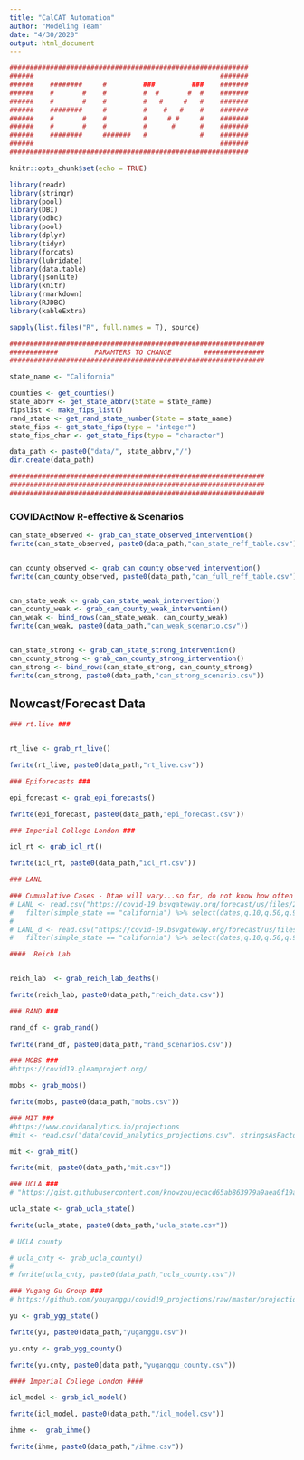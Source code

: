 ```yaml
---
title: "CalCAT Automation"
author: "Modeling Team"
date: "4/30/2020"
output: html_document
---
```


```r

###########################################################
######                                              #######
######    ########     #         ###         ###    #######
######    #       #    #         #  #       #  #    #######
######    #       #    #         #   #     #   #    #######
######    ########     #         #    #   #    #    #######
######    #       #    #         #     # #     #    #######
######    #       #    #         #      #      #    #######
######    ########     #######   #             #    #######
######                                              #######
###########################################################

knitr::opts_chunk$set(echo = TRUE)

library(readr)
library(stringr)
library(pool)
library(DBI)
library(odbc)
library(pool)
library(dplyr)
library(tidyr)
library(forcats)
library(lubridate)
library(data.table)
library(jsonlite)
library(knitr)
library(rmarkdown)
library(RJDBC)
library(kableExtra)

sapply(list.files("R", full.names = T), source)

###############################################################
############         PARAMTERS TO CHANGE        ###############
###############################################################

state_name <- "California"

counties <- get_counties()
state_abbrv <- get_state_abbrv(State = state_name)
fipslist <- make_fips_list()
rand_state <- get_rand_state_number(State = state_name)
state_fips <- get_state_fips(type = "integer")
state_fips_char <- get_state_fips(type = "character")

data_path <- paste0("data/", state_abbrv,"/")
dir.create(data_path)

###############################################################
###############################################################
###############################################################

```
### COVIDActNow R-effective & Scenarios ###

```r

can_state_observed <- grab_can_state_observed_intervention()
fwrite(can_state_observed, paste0(data_path,"can_state_reff_table.csv"))


can_county_observed <- grab_can_county_observed_intervention()
fwrite(can_county_observed, paste0(data_path,"can_full_reff_table.csv"))


can_state_weak <- grab_can_state_weak_intervention()
can_county_weak <- grab_can_county_weak_intervention()
can_weak <- bind_rows(can_state_weak, can_county_weak)
fwrite(can_weak, paste0(data_path,"can_weak_scenario.csv"))


can_state_strong <- grab_can_state_strong_intervention()
can_county_strong <- grab_can_county_strong_intervention()
can_strong <- bind_rows(can_state_strong, can_county_strong)
fwrite(can_strong, paste0(data_path,"can_strong_scenario.csv"))


```

## Nowcast/Forecast Data ####

```r
### rt.live ###


rt_live <- grab_rt_live()

fwrite(rt_live, paste0(data_path,"rt_live.csv"))

```


```r
### Epiforecasts ###

epi_forecast <- grab_epi_forecasts()

fwrite(epi_forecast, paste0(data_path,"epi_forecast.csv"))

```

```r
### Imperial College London ###

icl_rt <- grab_icl_rt()

fwrite(icl_rt, paste0(data_path,"icl_rt.csv"))

```

```r
### LANL 

### Cumualative Cases - Dtae will vary...so far, do not know how often these are updated.
# LANL <- read.csv("https://covid-19.bsvgateway.org/forecast/us/files/2020-05-03/confirmed/2020-05-03_confirmed_quantiles_us_website.csv") %>%
#   filter(simple_state == "california") %>% select(dates,q.10,q.50,q.90, truth_confirmed)
# 
# LANL_d <- read.csv("https://covid-19.bsvgateway.org/forecast/us/files/2020-05-03/deaths/2020-05-03_deaths_quantiles_us_website.csv") %>%
#   filter(simple_state == "california") %>% select(dates,q.10,q.50,q.90, truth_confirmed)

```


```r
####  Reich Lab 


reich_lab  <- grab_reich_lab_deaths()

fwrite(reich_lab, paste0(data_path,"reich_data.csv"))

```

```r
### RAND ### 

rand_df <- grab_rand()
  
fwrite(rand_df, paste0(data_path,"rand_scenarios.csv"))

```


```r
### MOBS ### 
#https://covid19.gleamproject.org/

mobs <- grab_mobs()

fwrite(mobs, paste0(data_path,"mobs.csv"))

```


```r
### MIT ###
#https://www.covidanalytics.io/projections
#mit <- read.csv("data/covid_analytics_projections.csv", stringsAsFactors = FALSE) %>% filter(Province == "California")

mit <- grab_mit()

fwrite(mit, paste0(data_path,"mit.csv"))

```


```r
### UCLA ###
# "https://gist.githubusercontent.com/knowzou/ecacd65ab863979a9aea0f19a75252c3/raw/us_rt.json"

ucla_state <- grab_ucla_state()

fwrite(ucla_state, paste0(data_path,"ucla_state.csv"))

```


```r

# UCLA county 

# ucla_cnty <- grab_ucla_county()
# 
# fwrite(ucla_cnty, paste0(data_path,"ucla_county.csv"))


```


```r
### Yugang Gu Group ### 
# https://github.com/youyanggu/covid19_projections/raw/master/projections/combined/latest_us.csv

yu <- grab_ygg_state()

fwrite(yu, paste0(data_path,"yuganggu.csv"))

```


```r

yu.cnty <- grab_ygg_county()

fwrite(yu.cnty, paste0(data_path,"yuganggu_county.csv"))


```


```r
#### Imperial College London ####

icl_model <- grab_icl_model()

fwrite(icl_model, paste0(data_path,"/icl_model.csv"))


```


```r
ihme <-  grab_ihme()

fwrite(ihme, paste0(data_path,"/ihme.csv"))

```

